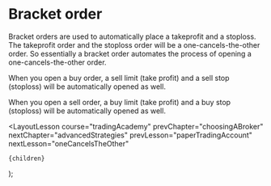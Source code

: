 
# Bracket order

Bracket orders are used to automatically place a takeprofit and a stoploss. The takeprofit order and the stoploss order
will be a one-cancels-the-other order. So essentially a bracket order automates the process of opening a
one-cancels-the-other order.

When you open a buy order, a sell limit (take profit) and a sell stop (stoploss) will be automatically opened as well.

When you open a sell order, a buy limit (take profit) and a buy stop (stoploss) will be automatically opened as well.

  <LayoutLesson
    course="tradingAcademy"
    prevChapter="choosingABroker"
    nextChapter="advancedStrategies"
    prevLesson="paperTradingAccount"
    nextLesson="oneCancelsTheOther"
  >
    {children}
  </LayoutLesson>
);
